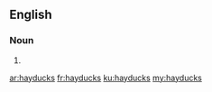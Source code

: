 ==English==

===Noun===
{{head|en|plural}}

# {{plural of|hayduck|lang=en|nocat=1}}

[[ar:hayducks]]
[[fr:hayducks]]
[[ku:hayducks]]
[[my:hayducks]]